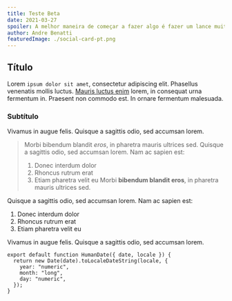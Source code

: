 ```yaml
---
title: Teste Beta
date: 2021-03-27
spoiler: A melhor maneira de começar a fazer algo é fazer um lance muito legal e longo para testar o limite de caracteres
author: Andre Benatti
featuredImage: ./social-card-pt.png
---
```


## __Título__

Lorem `ipsum dolor sit amet`, consectetur adipiscing elit. Phasellus venenatis mollis luctus. [Mauris luctus enim](https://twitter.com/dotpegaso) lorem, in consequat urna fermentum in. Praesent non commodo est. In ornare fermentum malesuada.

### __Subtítulo__ 
Vivamus in augue felis. Quisque a sagittis odio, sed accumsan lorem.

> Morbi bibendum blandit *eros*, in pharetra mauris ultrices sed.
> Quisque a sagittis odio, sed accumsan lorem. Nam ac sapien est:
>  1. Donec interdum dolor
>  2. Rhoncus rutrum erat
>  3. Etiam pharetra velit eu
> Morbi __bibendum blandit eros__, in pharetra mauris ultrices sed.

Quisque a sagittis odio, sed accumsan lorem. Nam ac sapien est:
  1. Donec interdum dolor
  2. Rhoncus rutrum erat
  3. Etiam pharetra velit eu

Vivamus in augue felis. Quisque a sagittis odio, sed accumsan lorem.

```jsx{3}
export default function HumanDate({ date, locale }) {
  return new Date(date).toLocaleDateString(locale, {
    year: "numeric",
    month: "long",
    day: "numeric",
  });
}
```